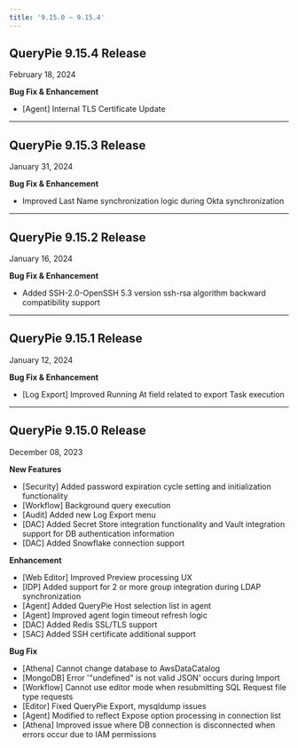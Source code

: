 ```yaml
---
title: '9.15.0 ~ 9.15.4'
---
```


## QueryPie 9.15.4 Release

February 18, 2024


**Bug Fix & Enhancement**

* [Agent] Internal TLS Certificate Update


---

## QueryPie 9.15.3 Release

January 31, 2024


**Bug Fix & Enhancement**

* Improved Last Name synchronization logic during Okta synchronization
---

## QueryPie 9.15.2 Release

January 16, 2024


**Bug Fix & Enhancement**

* Added SSH-2.0-OpenSSH 5.3 version ssh-rsa algorithm backward compatibility support


---

## QueryPie 9.15.1 Release

January 12, 2024


**Bug Fix & Enhancement**

* [Log Export] Improved Running At field related to export Task execution


---

## QueryPie 9.15.0 Release

December 08, 2023


**New Features**

* [Security] Added password expiration cycle setting and initialization functionality
* [Workflow] Background query execution
* [Audit] Added new Log Export menu
* [DAC] Added Secret Store integration functionality and Vault integration support for DB authentication information
* [DAC] Added Snowflake connection support


**Enhancement**

* [Web Editor] Improved Preview processing UX
* [IDP] Added support for 2 or more group integration during LDAP synchronization
* [Agent] Added QueryPie Host selection list in agent
* [Agent] Improved agent login timeout refresh logic
* [DAC] Added Redis SSL/TLS support
* [SAC] Added SSH certificate additional support


**Bug Fix**

* [Athena] Cannot change database to AwsDataCatalog
* [MongoDB] Error '"undefined" is not valid JSON' occurs during Import
* [Workflow] Cannot use editor mode when resubmitting SQL Request file type requests
* [Editor] Fixed QueryPie Export, mysqldump issues
* [Agent] Modified to reflect Expose option processing in connection list
* [Athena] Improved issue where DB connection is disconnected when errors occur due to IAM permissions


